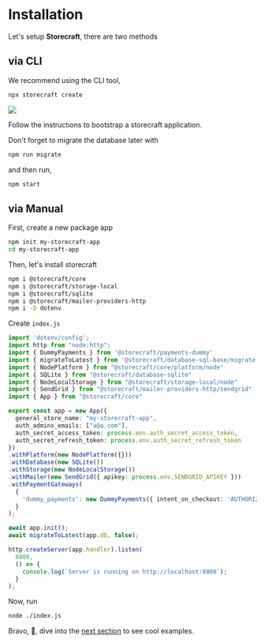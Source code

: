 # Installation

Let's setup **Storecraft**, there are two methods

## via **CLI**

We recommend using the CLI tool,

```bash
npx storecraft create
```

<Image src='/cli.gif' className='w-full ssm:w-[300px] mx-auto mt-5'  />

Follow the instructions to bootstrap a storecraft application.

Don't forget to migrate the database later with

```bash
npm run migrate
```

and then run,

```bash
npm start
```

## via **Manual**

First, create a new package app

```bash
npm init my-storecraft-app
cd my-storecraft-app
```

Then, let's install storecraft

```bash
npm i @storecraft/core 
npm i @storecraft/storage-local 
npm i @storecraft/sqlite 
npm i @storecraft/mailer-providers-http
npm i -D dotenv
```

Create `index.js`

```ts
import 'dotenv/config';
import http from "node:http";
import { DummyPayments } from '@storecraft/payments-dummy'
import { migrateToLatest } from '@storecraft/database-sql-base/migrate.js';
import { NodePlatform } from "@storecraft/core/platform/node"
import { SQLite } from "@storecraft/database-sqlite"
import { NodeLocalStorage } from "@storecraft/storage-local/node"
import { SendGrid } from "@storecraft/mailer-providers-http/sendgrid"
import { App } from "@storecraft/core"

export const app = new App({
  general_store_name: "my-storecraft-app",
  auth_admins_emails: ["a@a.com"],
  auth_secret_access_token: process.env.auth_secret_access_token,
  auth_secret_refresh_token: process.env.auth_secret_refresh_token
})
.withPlatform(new NodePlatform({}))
.withDatabase(new SQLite())
.withStorage(new NodeLocalStorage())
.withMailer(new SendGrid({ apikey: process.env.SENDGRID_APIKEY }))
.withPaymentGateways(
  {
    'dummy_payments': new DummyPayments({ intent_on_checkout: 'AUTHORIZE' })
  }
);

await app.init();
await migrateToLatest(app.db, false);

http.createServer(app.handler).listen(
  8000,
  () => {
    console.log(`Server is running on http://localhost:8000`);
  }
); 

```

Now, run

```bash
node ./index.js
```

Bravo, 👏, dive into the [next section](setup/local-node-mongodb) to see cool examples.